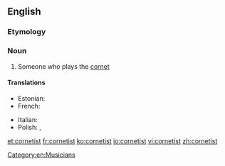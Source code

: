 ==English==

===Etymology===
{{suffix|cornet|ist}}

===Noun===
{{en-noun}}

# Someone who plays the [[cornet]]

====Translations====
{{trans-top}}
* Estonian: {{t|et|kornetimängija}}
* French: {{t+|fr|cornettiste|m|f}}
{{trans-mid}}
* Italian: {{t|it|cornettista|m|f}}
* Polish: {{t|pl|kornecista|m}}, {{t|pl|kornecistka|f}}
{{trans-bottom}}

[[Category:en:Musicians]]

[[et:cornetist]]
[[fr:cornetist]]
[[ko:cornetist]]
[[io:cornetist]]
[[vi:cornetist]]
[[zh:cornetist]]